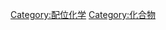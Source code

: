 {{catmore|配合物}}
{{Commonscat|Coordination compounds}}

[[Category:配位化学|Category:配位化学]]
[[Category:化合物|Category:化合物]]